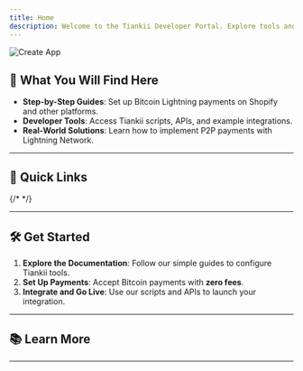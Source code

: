 ```yaml
---
title: Home
description: Welcome to the Tiankii Developer Portal. Explore tools and guides to integrate Bitcoin payments with ease.
---
```


![Create App](/assets/tiankii-small-banner.png)


## 🚀 What You Will Find Here

- **Step-by-Step Guides**: Set up Bitcoin Lightning payments on Shopify and other platforms.
- **Developer Tools**: Access Tiankii scripts, APIs, and example integrations.
- **Real-World Solutions**: Learn how to implement P2P payments with Lightning Network.

---

## 🔧 Quick Links

<Cards>
  <Card title="Shopify Integration" href="/docs/shopify" />
  {/* <Card title="Merchant Dashboard" href="/docs/merchant-dashboard" />
  <Card title="Broadcast Sats Tool" href="/docs/broadcast-sats" /> */}
</Cards>

---

## 🛠️ Get Started

1. **Explore the Documentation**: Follow our simple guides to configure Tiankii tools.
2. **Set Up Payments**: Accept Bitcoin payments with **zero fees**.
3. **Integrate and Go Live**: Use our scripts and APIs to launch your integration.

---

## 📚 Learn More

<Cards>
  <Card title="Official Tiankii Website" href="https://www.tiankii.com" />
  <Card title="Support & Live Chat" href="https://www.tiankii.com" />
  <Card title="GitHub Repository" href="https://github.com/tiankii" />
</Cards>

---
